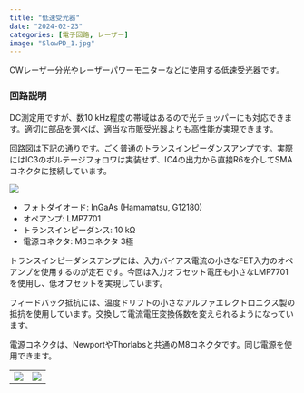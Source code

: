 ```yaml
---
title: "低速受光器"
date: "2024-02-23"
categories: [電子回路, レーザー]
image: "SlowPD_1.jpg"
---
```


CWレーザー分光やレーザーパワーモニターなどに使用する低速受光器です。

### 回路説明

DC測定用ですが、数10 kHz程度の帯域はあるので光チョッパーにも対応できます。適切に部品を選べば、適当な市販受光器よりも高性能が実現できます。

回路図は下記の通りです。ごく普通のトランスインピーダンスアンプです。実際にはIC3のボルテージフォロワは実装せず、IC4の出力から直接R6を介してSMAコネクタに接続しています。

![](SlowPD_3.png)

- フォトダイオード: InGaAs (Hamamatsu, G12180)
- オペアンプ: LMP7701
- トランスインピーダンス: 10 kΩ
- 電源コネクタ: M8コネクタ 3極


トランスインピーダンスアンプには、入力バイアス電流の小さなFET入力のオペアンプを使用するのが定石です。今回は入力オフセット電圧も小さなLMP7701を使用し、低オフセットを実現しています。

フィードバック抵抗には、温度ドリフトの小さなアルファエレクトロニクス製の抵抗を使用しています。交換して電流電圧変換係数を変えられるようになっています。

電源コネクタは、NewportやThorlabsと共通のM8コネクタです。同じ電源を使用できます。

|                   |                   |
| ----------------- | ----------------- |
| ![](SlowPD_1.jpg) | ![](SlowPD_2.jpg) |

<!--
### 本装置が使われている論文

- "[The pressure effect on the line profiles observed in the ν1 + ν3 band of acetylene: Revisited](https://doi.org/10.1016/j.jms.2023.111823)," J. Mol. Spectrosc. **396**, 111823 (2023).

-->